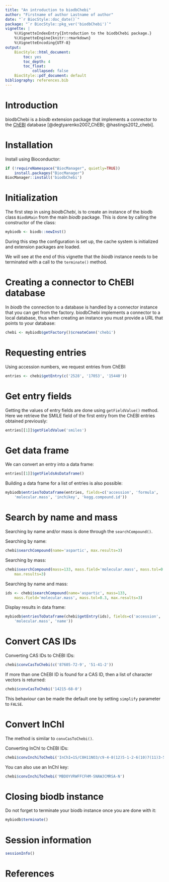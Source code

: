 ```yaml
---
title: "An introduction to biodbChebi"
author: "Firstname of author Lastname of author"
date: "`r BiocStyle::doc_date()`"
package: "`r BiocStyle::pkg_ver('biodbChebi')`"
vignette: |
    %\VignetteIndexEntry{Introduction to the biodbChebi package.}
    %\VignetteEngine{knitr::rmarkdown}
    %\VignetteEncoding{UTF-8}
output:
    BiocStyle::html_document:
        toc: yes
        toc_depth: 4
        toc_float:
            collapsed: false
    BiocStyle::pdf_document: default
bibliography: references.bib
---
```


# Introduction

biodbChebi is a *biodb* extension package that implements a connector to
the [ChEBI](https://www.ebi.ac.uk/chebi/) database [@degtyarenko2007_ChEBI; @hastings2012_chebi].

# Installation

Install using Bioconductor:
```r
if (!requireNamespace("BiocManager", quietly=TRUE))
    install.packages("BiocManager")
BiocManager::install('biodbChebi')
```

# Initialization

The first step in using *biodbChebi*, is to create an instance of the biodb
class `BiodbMain` from the main *biodb* package. This is done by calling the
constructor of the class:
```r
mybiodb <- biodb::newInst()
```
During this step the configuration is set up, the cache system is initialized
and extension packages are loaded.

We will see at the end of this vignette that the *biodb* instance needs to be
terminated with a call to the `terminate()` method.

# Creating a connector to ChEBI database

In *biodb* the connection to a database is handled by a connector instance that
you can get from the factory.
biodbChebi implements a connector to a local database, thus when creating an
instance you must provide a URL that points to your database:
```r
chebi <- mybiodb$getFactory()$createConn('chebi')
```

# Requesting entries

Using accession numbers, we request entries from ChEBI:
```r
entries <- chebi$getEntry(c('2528', '17053', '15440'))
```

# Get entry fields

Getting the values of entry fields are done using `getFieldValue()` method.
Here we retrieve the SMILE field of the first entry from the ChEBI entries
obtained previously:
```r
entries[[1]]$getFieldValue('smiles')
```

# Get data frame

We can convert an entry into a data frame:
```r
entries[[1]]$getFieldsAsDataframe()
```

Building a data frame for a list of entries is also possible:
```r
mybiodb$entriesToDataframe(entries, fields=c('accession', 'formula',
    'molecular.mass', 'inchikey', 'kegg.compound.id'))
```

# Search by name and mass

Searching by name and/or mass is done through the `searchCompound()`.

Searching by name:
```r
chebi$searchCompound(name='aspartic', max.results=3)
```

Searching by mass:
```r
chebi$searchCompound(mass=133, mass.field='molecular.mass', mass.tol=0.3,
    max.results=3)
```

Searching by name and mass:
```r
ids <- chebi$searchCompound(name='aspartic', mass=133,
    mass.field='molecular.mass', mass.tol=0.3, max.results=3)
```
Display results in data frame:
```r
mybiodb$entriesToDataframe(chebi$getEntry(ids), fields=c('accession',
    'molecular.mass', 'name'))
```

# Convert CAS IDs

Converting CAS IDs to ChEBI IDs:
```r
chebi$convCasToChebi(c('87605-72-9', '51-41-2'))
```

If more than one ChEBI ID is found for a CAS ID, then a list of character
vectors is returned:
```r
chebi$convCasToChebi('14215-68-0')
```
This behaviour can be made the default one by setting `simplify` parameter to
`FALSE`.

# Convert InChI

The method is similar to `convCasToChebi()`.

Converting InChI to ChEBI IDs:
```r
chebi$convInchiToChebi('InChI=1S/C8H11NO3/c9-4-8(12)5-1-2-6(10)7(11)3-5/h1-3,8,10-12H,4,9H2/t8-/m0/s1')
```

You can also use an InChI key:
```r
chebi$convInchiToChebi('MBDOYVRWFFCFHM-SNAWJCMRSA-N')
```

# Closing biodb instance

Do not forget to terminate your biodb instance once you are done with it:
```r
mybiodb$terminate()
```

# Session information

```r
sessionInfo()
```

# References
